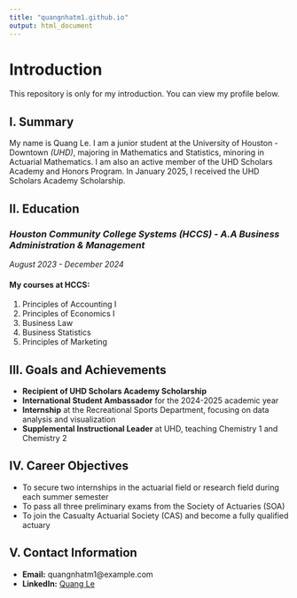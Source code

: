 ```yaml
---
title: "quangnhatm1.github.io"
output: html_document
---
```


# **Introduction**
This repository is only for my introduction. You can view my profile below.

## **I. Summary**
My name is Quang Le. I am a junior student at the University of Houston - Downtown *(UHD)*, majoring in Mathematics and Statistics, minoring in Actuarial Mathematics. 
I am also an active member of the UHD Scholars Academy and Honors Program. In January 2025, I received the UHD Scholars Academy Scholarship.

## **II. Education**
### *Houston Community College Systems (HCCS)* - *A.A Business Administration & Management*
*August 2023 - December 2024*

#### **My courses at HCCS:**
1. Principles of Accounting I
2. Principles of Economics I
3. Business Law
4. Business Statistics
5. Principles of Marketing

## **III. Goals and Achievements**
- **Recipient of UHD Scholars Academy Scholarship**
- **International Student Ambassador** for the 2024-2025 academic year
- **Internship** at the Recreational Sports Department, focusing on data analysis and visualization
- **Supplemental Instructional Leader** at UHD, teaching Chemistry 1 and Chemistry 2

## **IV. Career Objectives**
- To secure two internships in the actuarial field or research field during each summer semester
- To pass all three preliminary exams from the Society of Actuaries (SOA)
- To join the Casualty Actuarial Society (CAS) and become a fully qualified actuary

## **V. Contact Information**
- **Email:** quangnhatm1@example.com
- **LinkedIn:** [Quang Le](https://www.linkedin.com/in/quang-le/)
